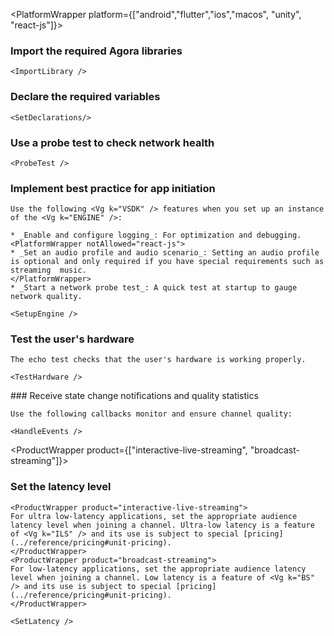 
<PlatformWrapper platform={["android","flutter","ios","macos", "unity", "react-js"]}>

### Import the required Agora libraries

    <ImportLibrary />

### Declare the required variables

    <SetDeclarations/>

### Use a probe test to check network health

    <ProbeTest />

### Implement best practice for app initiation

    Use the following <Vg k="VSDK" /> features when you set up an instance of the <Vg k="ENGINE" />:

    * _Enable and configure logging_: For optimization and debugging.
    <PlatformWrapper notAllowed="react-js">
    * _Set an audio profile and audio scenario_: Setting an audio profile is optional and only required if you have special requirements such as streaming  music.
    </PlatformWrapper>    
    * _Start a network probe test_: A quick test at startup to gauge network quality.

    <SetupEngine />

### Test the user's hardware

    The echo test checks that the user's hardware is working properly.

    <TestHardware />

<PlatformWrapper notAllowed="react-js">
### Receive state change notifications and quality statistics

    Use the following callbacks monitor and ensure channel quality:

    <HandleEvents />

<ProductWrapper product={["interactive-live-streaming", "broadcast-streaming"]}>
### Set the latency level

    <ProductWrapper product="interactive-live-streaming">
    For ultra low-latency applications, set the appropriate audience latency level when joining a channel. Ultra-low latency is a feature of <Vg k="ILS" /> and its use is subject to special [pricing](../reference/pricing#unit-pricing).
    </ProductWrapper>
    <ProductWrapper product="broadcast-streaming">
    For low-latency applications, set the appropriate audience latency level when joining a channel. Low latency is a feature of <Vg k="BS" /> and its use is subject to special [pricing](../reference/pricing#unit-pricing).
    </ProductWrapper>

    <SetLatency />
</ProductWrapper>
</PlatformWrapper>

</PlatformWrapper>
